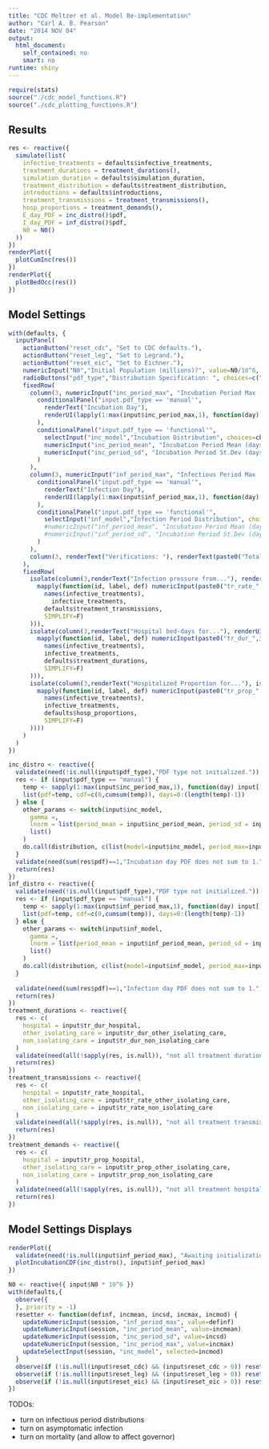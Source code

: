```yaml
---
title: "CDC Meltzer et al. Model Re-implementation"
author: "Carl A. B. Pearson"
date: "2014 NOV 04"
output:
  html_document:
    self_contained: no
    smart: no
runtime: shiny
---
```

```r
require(stats)
source("./cdc_model_functions.R")
source("./cdc_plotting_functions.R")
```

## Results

```r
res <- reactive({
  simulate(list(
    infective_treatments = defaults$infective_treatments,
    treatment_durations = treatment_durations(),
    simulation_duration = defaults$simulation_duration,
    treatment_distribution = defaults$treatment_distribution,
    introductions = defaults$introductions, 
    treatment_transmissions = treatment_transmissions(),
    hosp_proportions = treatment_demands(),
    E_day_PDF = inc_distro()$pdf,
    I_day_PDF = inf_distro()$pdf,
    N0 = N0()
  ))
})
renderPlot({
  plotCumInc(res())
})
renderPlot({
  plotBedOcc(res())
})
```

## Model Settings

```r
with(defaults, {
  inputPanel(
    actionButton("reset_cdc", "Set to CDC defaults."),
    actionButton("reset_leg", "Set to Legrand."),
    actionButton("reset_eic", "Set to Eichner."),
    numericInput("N0","Initial Population (millions)?", value=N0/10^6, min=0.01, max=100, step=0.01),
    radioButtons("pdf_type","Distribution Specification: ", choices=c("manual","functional"), selected="functional", inline=T),
    fixedRow(
      column(3, numericInput("inc_period_max", "Incubation Period Max (days)?", min=1, max=30, value=inc_period_max, step=1),
        conditionalPanel("input.pdf_type == 'manual'",
          renderText("Incubation Day"),
          renderUI(lapply(1:max(input$inc_period_max,1), function(day) numericInput(paste0("inc_pdf_",day), day, 0, min=0, max=1, step=0.001)))
        ),
        conditionalPanel("input.pdf_type == 'functional'",
          selectInput("inc_model","Incubation Distribution", choices=choices, selected=inc_model),
          numericInput("inc_period_mean", "Incubation Period Mean (days)?", min=0.01, max=25, value=inc_period_mean, step=0.01),
          numericInput("inc_period_sd", "Incubation Period St.Dev (days)?", min=0.01, max=25, value=inc_period_sd, step=0.01)
        )
      ),
      column(3, numericInput("inf_period_max", "Infectious Period Max (days)?", min=1, max=15, value=inf_period_max, step=1),
        conditionalPanel("input.pdf_type == 'manual'",
          renderText("Infection Day"),
          renderUI(lapply(1:max(input$inf_period_max,1), function(day) numericInput(paste0("inf_pdf_",day), day, 0, min=0, max=1, step=0.001)))
        ),
        conditionalPanel("input.pdf_type == 'functional'",
          selectInput("inf_model","Infection Period Distribution", choices=choices, selected=inf_model)
          #numericInput("inf_period_mean", "Incubation Period Mean (days)?", min=0.01, max=25, value=inc_period_mean, step=0.01),
          #numericInput("inf_period_sd", "Incubation Period St.Dev (days)?", min=0.01, max=25, value=inc_period_sd, step=0.01),   
        )
      ),
      column(3, renderText("Verifications: "), renderText(paste0("Total Inc. Day P: ", sum(inf_distro()$pdf))), renderText(paste0("Total Inf. Day P: ",sum(inf_distro()$pdf))))
    ),
    fixedRow(
      isolate(column(3,renderText("Infection pressure from..."), renderUI(
        mapply(function(id, label, def) numericInput(paste0("tr_rate_",id), label, treatment_transmissions[id], min=0.01, step=0.01, value=def),
          names(infective_treatments),
    	    infective_treatments,
          defaults$treatment_transmissions,
          SIMPLIFY=F)
      ))),
      isolate(column(3,renderText("Hospital bed-days for..."), renderUI(
        mapply(function(id, label, def) numericInput(paste0("tr_dur_",id), label, min=0, step=1, value=def),
          names(infective_treatments),
          infective_treatments,
          defaults$treatment_durations,
          SIMPLIFY=F)
      ))),
      isolate(column(3,renderText("Hospitalized Proportion for..."), isolate(renderUI(
        mapply(function(id, label, def) numericInput(paste0("tr_prop_",id), label, min=0.01, step=0.01, max=1, value=def),
          names(infective_treatments),
          infective_treatments,
          defaults$hosp_proportions,
          SIMPLIFY=F)
      ))))
    )
  )
})
```

```r
inc_distro <- reactive({
  validate(need(!is.null(input$pdf_type),"PDF type not initialized."))
  res <- if (input$pdf_type == "manual") {
    temp <- sapply(1:max(input$inc_period_max,1), function(day) input[[paste0('inc_pdf_',day)]])
    list(pdf=temp, cdf=c(0,cumsum(temp)), days=0:(length(temp)-1))
  } else {
    other_params <- switch(input$inc_model,
      gamma =,
      lnorm = list(period_mean = input$inc_period_mean, period_sd = input$inc_period_sd),
      list()
    )
    do.call(distribution, c(list(model=input$inc_model, period_max=input$inc_period_max), other_params) )
  }
  validate(need(sum(res$pdf)==1,"Incubation day PDF does not sum to 1."))
  return(res)
})
inf_distro <- reactive({
  validate(need(!is.null(input$pdf_type),"PDF type not initialized."))
  res <- if (input$pdf_type == "manual") {
    temp <- sapply(1:max(input$inf_period_max,1), function(day) input[[paste0('inf_pdf_',day)]])
    list(pdf=temp, cdf=c(0,cumsum(temp)), days=0:(length(temp)-1))
  } else {
    other_params <- switch(input$inf_model,
      gamma =,
      lnorm = list(period_mean = input$inf_period_mean, period_sd = input$inf_period_sd),
      list()
    )
    do.call(distribution, c(list(model=input$inf_model, period_max=input$inf_period_max), other_params) )
  }
  
  validate(need(sum(res$pdf)==1,"Infection day PDF does not sum to 1."))
  return(res)
})
treatment_durations <- reactive({
  res <- c(
    hospital = input$tr_dur_hospital,
    other_isolating_care = input$tr_dur_other_isolating_care,
    non_isolating_care = input$tr_dur_non_isolating_care
  )
  validate(need(all(!sapply(res, is.null)), "not all treatment durations specified."))
  return(res)
})
treatment_transmissions <- reactive({
  res <- c(
    hospital = input$tr_rate_hospital,
    other_isolating_care = input$tr_rate_other_isolating_care,
    non_isolating_care = input$tr_rate_non_isolating_care
  )
  validate(need(all(!sapply(res, is.null)), "not all treatment transmission rates specified."))
  return(res)
})
treatment_demands <- reactive({
  res <- c(
    hospital = input$tr_prop_hospital,
    other_isolating_care = input$tr_prop_other_isolating_care,
    non_isolating_care = input$tr_prop_non_isolating_care
  )
  validate(need(all(!sapply(res, is.null)), "not all treatment hospitalization rates specified."))
  return(res)
})
```

## Model Settings Displays

```r
renderPlot({
  validate(need(!is.null(input$inf_period_max), "Awaiting initialization of incfection period."))
  plotIncubationCDF(inc_distro(), input$inf_period_max)
})
```

```r
N0 <- reactive({ input$N0 * 10^6 })
with(defaults,{
  observe({
  }, priority = -1)
  resetter <- function(definf, incmean, incsd, incmax, incmod) {
    updateNumericInput(session, "inf_period_max", value=definf)
    updateNumericInput(session, "inc_period_mean", value=incmean)
    updateNumericInput(session, "inc_period_sd", value=incsd)
    updateNumericInput(session, "inc_period_max", value=incmax)
    updateSelectInput(session, "inc_model", selected=incmod)
  }
  observe(if (!is.null(input$reset_cdc) && (input$reset_cdc > 0)) resetter(6, 6.3,  3.31, 25, choices[1]), priority = -1)
  observe(if (!is.null(input$reset_leg) && (input$reset_leg > 0)) resetter(6, 6.3,  4.31, 25, choices[1]), priority = -1)
  observe(if (!is.null(input$reset_eic) && (input$reset_eic > 0)) resetter(6, 12.7, 3.31, 25, choices[1]), priority = -1)
})
```

TODOs:

 - turn on infectious period distributions
 - turn on asymptomatic infection
 - turn on mortality (and allow to affect governor)